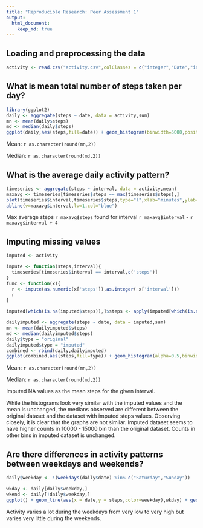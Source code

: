 ```yaml
---
title: "Reproducible Research: Peer Assessment 1"
output: 
  html_document:
    keep_md: true
---
```



## Loading and preprocessing the data
```r
activity <- read.csv("activity.csv",colClasses = c("integer","Date","integer"))

```


## What is mean total number of steps taken per day?
```r
library(ggplot2)
daily <- aggregate(steps ~ date, data = activity,sum)
mn <- mean(daily$steps)
md <- median(daily$steps)
ggplot(daily,aes(steps,fill=date)) + geom_histogram(binwidth=5000,position = "identity")

```

Mean: `r as.character(round(mn,2))`

Median: `r as.character(round(md,2))`

## What is the average daily activity pattern?
```r
timeseries <- aggregate(steps ~ interval, data = activity,mean)
maxavg <- timeseries[timeseries$steps == max(timeseries$steps),]
plot(timeseries$interval,timeseries$steps,type="l",xlab="minutes",ylab="mean steps")
abline(v=maxavg$interval,lw=1,col="blue")
```

Max average steps `r maxavg$steps` found for interval `r maxavg$interval` - `r maxavg$interval + 4`

## Imputing missing values
```r
imputed <- activity

impute <- function(steps,interval){
  timeseries[timeseries$interval == interval,c('steps')]
}
func <- function(x){
  r <- impute(as.numeric(x['steps']),as.integer( x['interval']))
  r
}

imputed[which(is.na(imputed$steps)),]$steps <- apply(imputed[which(is.na(imputed$steps)),],1,func)

dailyimputed <- aggregate(steps ~ date, data = imputed,sum)
mn <- mean(dailyimputed$steps)
md <- median(dailyimputed$steps)
daily$type = "original"
dailyimputed$type = "imputed"
combined <- rbind(daily,dailyimputed)
ggplot(combined,aes(steps,fill=type)) + geom_histogram(alpha=0.5,binwidth=5000,position = "identity")
```


Mean: `r as.character(round(mn,2))`

Median: `r as.character(round(md,2))`

Imputed NA values as the mean steps for the given interval.

While the histograms look very similar with the imputed values and the mean is unchanged, the medians observed are different between the original dataset and the dataset with imputed steps values. Observing closely, it is clear that the graphs are not similar. Imputed dataset seems to have higher counts in 10000 - 15000 bin than the original dataset. Counts in other bins in imputed dataset is unchanged.

## Are there differences in activity patterns between weekdays and weekends?
```r
daily$weekday <- !(weekdays(daily$date) %in% c("Saturday","Sunday"))

wkday <- daily[daily$weekday,]
wkend <- daily[!daily$weekday,]
ggplot() + geom_line(aes(x = date,y = steps,color=weekday),wkday) + geom_line(aes(x = date, y = steps,color=weekday),wkend)
```

Activity varies a lot during the weekdays from very low to very high but varies very little during the weekends.